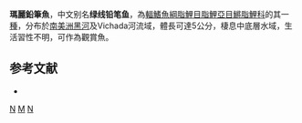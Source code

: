{{Speciesbox 
| taxon = Nannostomus marilynae
| status = NE
| status_system = IUCN3.1
| authority =  [[Weitzman|Weitzman]] & [[Cobb|Cobb]], 1975
| synonyms = *''Nannostomus marylinae''<br /><small>Weitzman & Cobb, 1975</small>
}}
'''瑪麗鉛筆魚'''，中文别名'''绿线铅笔鱼'''，為[[輻鰭魚綱|輻鰭魚綱]][[脂鯉目|脂鯉目]][[脂鯉亞目|脂鯉亞目]][[鱂脂鯉科|鱂脂鯉科]]的其一[[種|種]]，分布於[[南美洲|南美洲]][[黑河|黑河]]及Vichada河流域，體長可達5公分，棲息中底層水域，生活習性不明，可作為觀賞魚。

==参考文献==
{{refbegin}}
*{{FishBase_species|genus=Nannostomus|species=marilynae|year=2013|month=10}}
{{refend}}
{{Taxonbar|from=Q8529507}}

[[Category:觀賞魚|N]]
[[Category:鉛筆魚屬|M]]
[[Category:1975年描述的魚類|N]]